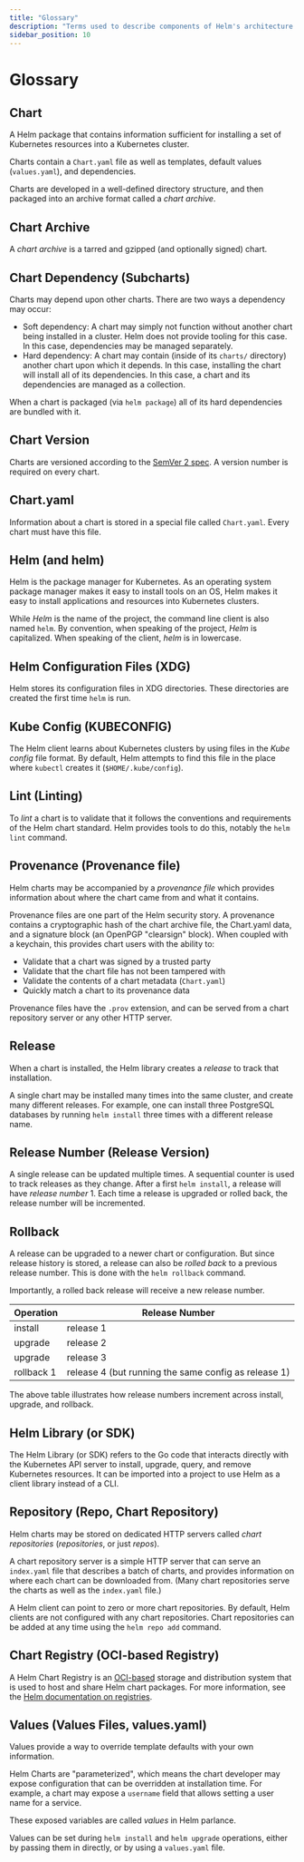 ```yaml
---
title: "Glossary"
description: "Terms used to describe components of Helm's architecture."
sidebar_position: 10
---
```


# Glossary

## Chart

A Helm package that contains information sufficient for installing a set of
Kubernetes resources into a Kubernetes cluster.

Charts contain a `Chart.yaml` file as well as templates, default values
(`values.yaml`), and dependencies.

Charts are developed in a well-defined directory structure, and then packaged
into an archive format called a _chart archive_.

## Chart Archive

A _chart archive_ is a tarred and gzipped (and optionally signed) chart.

## Chart Dependency (Subcharts)

Charts may depend upon other charts. There are two ways a dependency may occur:

- Soft dependency: A chart may simply not function without another chart being
  installed in a cluster. Helm does not provide tooling for this case. In this
  case, dependencies may be managed separately.
- Hard dependency: A chart may contain (inside of its `charts/` directory)
  another chart upon which it depends. In this case, installing the chart will
  install all of its dependencies. In this case, a chart and its dependencies
  are managed as a collection.

When a chart is packaged (via `helm package`) all of its hard dependencies are
bundled with it.

## Chart Version

Charts are versioned according to the [SemVer 2 spec](https://semver.org). A
version number is required on every chart.

## Chart.yaml

Information about a chart is stored in a special file called `Chart.yaml`. Every
chart must have this file.

## Helm (and helm)

Helm is the package manager for Kubernetes. As an operating system package
manager makes it easy to install tools on an OS, Helm makes it easy to install
applications and resources into Kubernetes clusters.

While _Helm_ is the name of the project, the command line client is also named
`helm`. By convention, when speaking of the project, _Helm_ is capitalized. When
speaking of the client, _helm_ is in lowercase.

## Helm Configuration Files (XDG)

Helm stores its configuration files in XDG directories. These directories are
created the first time `helm` is run.

## Kube Config (KUBECONFIG)

The Helm client learns about Kubernetes clusters by using files in the _Kube
config_ file format. By default, Helm attempts to find this file in the place
where `kubectl` creates it (`$HOME/.kube/config`).

## Lint (Linting)

To _lint_ a chart is to validate that it follows the conventions and
requirements of the Helm chart standard. Helm provides tools to do this, notably
the `helm lint` command.

## Provenance (Provenance file)

Helm charts may be accompanied by a _provenance file_ which provides information
about where the chart came from and what it contains.

Provenance files are one part of the Helm security story. A provenance contains
a cryptographic hash of the chart archive file, the Chart.yaml data, and a
signature block (an OpenPGP "clearsign" block). When coupled with a keychain,
this provides chart users with the ability to:

- Validate that a chart was signed by a trusted party
- Validate that the chart file has not been tampered with
- Validate the contents of a chart metadata (`Chart.yaml`)
- Quickly match a chart to its provenance data

Provenance files have the `.prov` extension, and can be served from a chart
repository server or any other HTTP server.

## Release

When a chart is installed, the Helm library creates a _release_ to track that
installation.

A single chart may be installed many times into the same cluster, and create
many different releases. For example, one can install three PostgreSQL databases
by running `helm install` three times with a different release name.

## Release Number (Release Version)

A single release can be updated multiple times. A sequential counter is used to
track releases as they change. After a first `helm install`, a release will have
_release number_ 1. Each time a release is upgraded or rolled back, the release
number will be incremented.

## Rollback

A release can be upgraded to a newer chart or configuration. But since release
history is stored, a release can also be _rolled back_ to a previous release
number. This is done with the `helm rollback` command.

Importantly, a rolled back release will receive a new release number.

| Operation  | Release Number                                       |
|------------|------------------------------------------------------|
| install    | release 1                                            |
| upgrade    | release 2                                            |
| upgrade    | release 3                                            |
| rollback 1 | release 4 (but running the same config as release 1) |

The above table illustrates how release numbers increment across install,
upgrade, and rollback.

## Helm Library (or SDK)

The Helm Library (or SDK) refers to the Go code that interacts directly with the
Kubernetes API server to install, upgrade, query, and remove Kubernetes
resources. It can be imported into a project to use Helm as a client library
instead of a CLI.

## Repository (Repo, Chart Repository)

Helm charts may be stored on dedicated HTTP servers called _chart repositories_
(_repositories_, or just _repos_).

A chart repository server is a simple HTTP server that can serve an `index.yaml`
file that describes a batch of charts, and provides information on where each
chart can be downloaded from. (Many chart repositories serve the charts as well
as the `index.yaml` file.)

A Helm client can point to zero or more chart repositories. By default, Helm
clients are not configured with any chart repositories. Chart repositories can
be added at any time using the `helm repo add` command.

## Chart Registry (OCI-based Registry)

A Helm Chart Registry is an [OCI-based](https://opencontainers.org/about/overview/) storage and distribution system that is used to host and share Helm chart packages. For more information, see the [Helm documentation on registries](../topics/registries.md).

## Values (Values Files, values.yaml)

Values provide a way to override template defaults with your own information.

Helm Charts are "parameterized", which means the chart developer may expose
configuration that can be overridden at installation time. For example, a chart
may expose a `username` field that allows setting a user name for a service.

These exposed variables are called _values_ in Helm parlance.

Values can be set during `helm install` and `helm upgrade` operations, either by
passing them in directly, or by using a `values.yaml` file.


<DocCardList />
